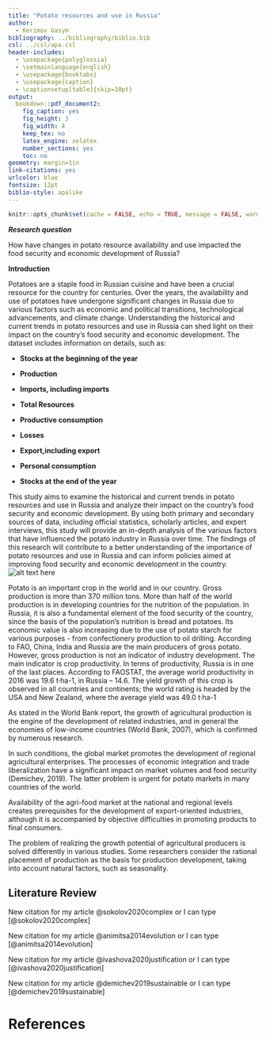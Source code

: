 ```yaml
---
title: "Potato resources and use in Russia"
author: 
  - Kerimov Gasym 
bibliography: ../bibliography/biblio.bib
csl: ../csl/apa.csl
header-includes:
  - \usepackage{polyglossia}
  - \setmainlanguage{english}
  - \usepackage{booktabs}
  - \usepackage{caption} 
  - \captionsetup[table]{skip=10pt}
output:
  bookdown::pdf_document2:
    fig_caption: yes
    fig_height: 3
    fig_width: 4
    keep_tex: no
    latex_engine: xelatex
    number_sections: yes
    toc: no
geometry: margin=1in
link-citations: yes
urlcolor: blue
fontsize: 12pt
biblio-style: apalike
---
```

```r
knitr::opts_chunk$set(cache = FALSE, echo = TRUE, message = FALSE, warning = FALSE)
```

<!-- ======================================================================= -->
<!-- ============================== FOOTNOTES ============================== -->
<!-- ======================================================================= -->
[^1]: 20080725

***Research question ***

How have changes in potato resource availability and use impacted the food security and economic development of Russia?

**Introduction**

Potatoes are a staple food in Russian cuisine and have been a crucial resource for the country for centuries. Over the years, the availability and use of potatoes have undergone significant changes in Russia due to various factors such as economic and political transitions, technological advancements, and climate change. Understanding the historical and current trends in potato resources and use in Russia can shed light on their impact on the country's food security and economic development. The dataset includes information on  details, such as:

- **Stocks at the beginning of the year**

- **Production**

- **Imports, including imports**    

- **Total Resources**

- **Productive consumption**

- **Losses**

- **Export,including export**

- **Personal consumption **

- **Stocks at the end of the year **

This study aims to examine the historical and current trends in potato resources and use in Russia and analyze their impact on the country's food security and economic development. By using both primary and secondary sources of data, including official statistics, scholarly articles, and expert interviews, this study will provide an in-depth analysis of the various factors that have influenced the potato industry in Russia over time. The findings of this research will contribute to a better understanding of the importance of potato resources and use in Russia and can inform policies aimed at improving food security and economic development in the country.
![alt text here](images/week3/1270064-blank-754.png)

Potato is an important crop in the world and in our country. Gross production is more than 370 million tons. More than half of the world production is in developing countries for the
nutrition of the population. In Russia, it is also a fundamental element of the food security of the country, since the basis of the population’s nutrition is bread and potatoes. Its economic value is also increasing due to the use of potato starch for various purposes - from confectionery production to
oil drilling.
According to FAO, China, India and Russia are the main producers of gross potato. However, gross production is not an indicator of industry development. The main indicator is crop productivity. In terms of productivity, Russia is in one of the last places. According to FAOSTAT, the average
world productivity in 2016 was 19.6 t·ha-1, in Russia – 14.6. The yield growth of this crop is observed in all countries and continents; the world rating is headed by the USA and New Zealand, where the average yield was 49.0 t·ha-1

As stated in the World Bank report, the growth of agricultural production is the engine of the development of related industries, and in general the economies of low-income countries (World Bank, 2007), which is confirmed by numerous research.

In such conditions, the global market promotes the development of regional agricultural enterprises. The processes of economic integration and trade liberalization have a significant impact on market volumes and food security (Demichev, 2019). The latter problem is urgent for potato markets in many countries of the world.

Availability of the agri-food market at the national and regional levels creates prerequisites for the development of export-oriented industries, although it is accompanied by objective difficulties in promoting products to final consumers.

The problem of realizing the growth potential of agricultural producers is solved differently in various studies. Some researchers consider the rational placement of production as the basis for production development, taking into account natural factors, such as seasonality.


## Literature Review

New citation for my article @sokolov2020complex or I can type [@sokolov2020complex]

New citation for my article @animitsa2014evolution or I can type [@animitsa2014evolution]

New citation for my article @ivashova2020justification or I can type [@ivashova2020justification]

New citation for my article @demichev2019sustainable or I can type [@demichev2019sustainable]

\newpage
# References {#references}
<div id="refs"></div>

